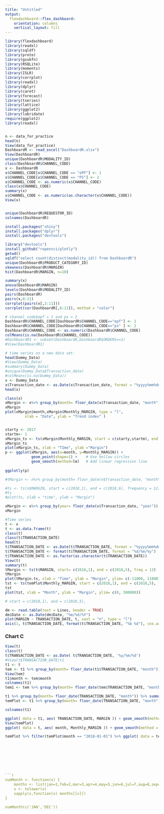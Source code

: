 ---
title: "Untitled"
output: 
  flexdashboard::flex_dashboard:
    orientation: columns
    vertical_layout: fill
---

```{r setup, include=FALSE}
library(flexdashboard)
library(readxl)
library(sqldf)
library(proto)
library(gsubfn)
library(RSQLite)
library(moments)
library(ISLR)
library(corrplot)
library(readxl)
library(dplyr)
library(caret)
library(forecast)
library(tseries)
library(lattice)
library(ggplot2)
library(lubridate)
require(ggplot2)
library(readxl)


n <- data_for_practice
head(n)
View(data_for_practice)
DashboardR <- read_excel("DashboardR.xlsx")
View(DashboardR)
unique(DashboardR$MODALITY_ID)
class(DashboardR$CHANNEL_CODE)
x <- DashboardR
x$CHANNEL_CODE[x$CHANNEL_CODE == "ePF"] <- 1
x$CHANNEL_CODE[x$CHANNEL_CODE == "PS"] <- 2
x$CHANNEL_CODE <- as.numeric(x$CHANNEL_CODE)
class(x$CHANNEL_CODE)
summary(x)
x$CHANNEL_CODE <- as.numeric(as.character(x$CHANNEL_CODE))
View(x)


unique(DashboardR$REQUESTOR_ID)
colnames(DashboardR)

install.packages("shiny")
install.packages("dplyr")
install.packages("devtools")

library("devtools")
install_github("ropensci/plotly")
getwd()
sqldf("select count(distinct(modality_id)) from DashboardR")
unique(DashboardR$PRODUCT_CATEGORY_ID)
skewness(DashboardR$MARGIN)
hist(DashboardR$MARGIN, n=10)

summary(x)
anova(DashboardR$MARGIN)
levels(DashboardR$MODALITY_ID)
pairs(DashboardR)
pairs(x,8:11)
corrplot(pairs(x[,2:11]))
corrplot(cor(DashboardR[,6:11]), method = "color")

# channel code$epf = 1 and ps = 2
DashboardR$CHANNEL_CODE[DashboardR$CHANNEL_CODE=="epf"] <- 1
DashboardR$CHANNEL_CODE[DashboardR$CHANNEL_CODE=="ps" ] <- 2
DashboardR$CHANNEL_CODE <- as.numeric(DashboardR$CHANNEL_CODE)
colMeans(is.na(DashboardR$CHANNEL_CODE))
#DashboardR1 <- subset(DashboardR,DashboardR$ORDERS==1)
#View(DashboardR1)

```


```{r}
# time series on a new data set. 
head(Dummy_Data)
#View(Dummy_Data)
#summary(Dummy_Data)
#unique(Dummy_Data$Transaction_date)
#colMeans(is.na(Dummy_Data))
x <- Dummy_Data
x$Transaction_date <- as.Date(x$Transaction_date, format = "%yyyy%mm%dd")
head(x)

class(x)
xMargin <- x%>% group_by(month= floor_date(x$Transaction_date, "month")) %>% summarise(Monthly_MARGIN = sum(Margin))
xMargin
plot(xMargin$month,xMargin$Monthly_MARGIN, type = "l",
         xlab = "Date", ylab = "Trend index" )


starty <- 2017
startm<- 1
xMargin_ts <- ts(xMargin$Monthly_MARGIN, start = c(starty,startm), end =  c(2018,1), freq = 12)
xMargin_ts
plot(xMargin_ts, xlab = "TIme", ylab ="Margin") 
p <- ggplot(xMargin, aes(x=month, y=Monthly_MARGIN)) +
            geom_point(shape=1) +    # Use hollow circles
            geom_smooth(method=lm)   # Add linear regression line
  
ggplotly(p)

#tMargin <- n%>% group_by(month= floor_date(n$Transaction_date, "month")) %>% summarise(Monthly_MARGIN = sum(MARGIN))

#ts <- ts(n$MARGIN, start = c(2018,1), end = c(2018,6), frequency = 12)
#ts
#plot(ts, xlab = "time", ylab = "Margin")
```
```{r}
xMargin <- x%>% group_by(year= floor_date(x$Transaction_date, "year")) %>% summarise(Monthly_MARGIN = sum(Margin))
xMargin
```

```{r}
#Time series 
t <- x
t <- as.data.frame(t)
class(t)
class(t$TRANSACTION_DATE)
head(t)
t$TRANSACTION_DATE <- as.Date(t$TRANSACTION_DATE, format = "%yyyy%mm%dd")
t$TRANSACTION_DATE <- format(t$TRANSACTION_DATE, format = "%d/%m/%y")
t$TRANSACTION_DATE <- as.factor(as.character(t$TRANSACTION_DATE))
View(t)
summary(t)
tMargin <- ts(t$MARGIN, start= c(2018,1), end = c(2018,5), freq = 12)
tMargin
plot(tMargin.ts, xlab = "Time", ylab = "Margin", ylim= c(-11000, 11000))
tst <- ts(temPlot$Monthly_MARGIN, start = c(2018,1), end = c(2018,5), frequency = 12)
tst
plot(tst, xlab = "Month", ylab = "Margin", ylim= c(0, 300000))

# start = c(2018,1), end = c(2018,5),
```



```{r}
dm <- read.table(text = Lines, header = TRUE)
dm$Date <- as.Date(dm$Date, "%m/%d/%Y")
plot(MARGIN ~ TRANSACTION_DATE, t, xaxt = "n", type = "l")
axis(1, t$TRANSACTION_DATE, format(t$TRANSACTION_DATE, "%b %d"), cex.axis = .7)
```

### Chart C

```{r}
View(t)
class(t)
t$TRANSACTION_DATE <- as.Date( t$TRANSACTION_DATE, '%y/%m/%d')
#View(t$TRANSACTION_DATE)t1
t1 <- t
tem <- t1 %>% group_by(month= floor_date(t1$TRANSACTION_DATE, "month"))
View(tem)
t1$month <- tem$month
colnames(t1)
tem1 <- tem %>% group_by(month= floor_date(tem$TRANSACTION_DATE, "month")) %>% summarise(Monthly_MARGIN = sum(MARGIN))

t1 %>% group_by(month= floor_date(TRANSACTION_DATE, "month")) %>% summarise(Monthly_MARGIN = sum(MARGIN))
temPlot <- t1 %>% group_by(month= floor_date(TRANSACTION_DATE, "month")) %>% summarise(Monthly_MARGIN = sum(MARGIN))

colnames(t1)

ggplot( data = t1, aes( TRANSACTION_DATE, MARGIN )) + geom_smooth(method = "lm") + geom_line()
View(temPlot)
ggplot( data = t, aes( month, Monthly_MARGIN )) + geom_smooth(method = "lm") + geom_line() + geom_point()

temPlot %>% filter(temPlot$month == "2018-01-01") %>% ggplot( data = temPlot, aes( month, Monthly_MARGIN )) + geom_smooth(method = "lm") + geom_line() + geom_point()








```{r}
numMonth <- function(x) {
    months <- list(jan=1,feb=2,mar=3,apr=4,may=5,jun=6,jul=7,aug=8,sep=9,oct=10,nov=11,dec=12)
    x <- tolower(x)
    sapply(x,function(x) months[[x]])
}

numMonth(c('JAN','DEC'))
```

